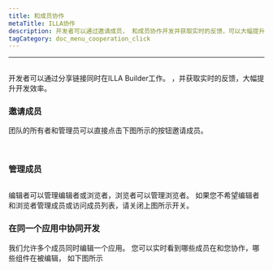 ```yaml
---
title: 和成员协作
metaTitle: ILLA协作
description: 开发者可以通过邀请成员， 和成员协作开发并获取实时的反馈，可以大幅提升开发效率。
tagCategory: doc_menu_cooperation_click
---
```


* * *

## <Heading hidden>和成员协作</Heading>

开发者可以通过分享链接同时在ILLA Builder工作。 ，并获取实时的反馈，大幅提升开发效率。

### 邀请成员

团队的所有者和管理员可以直接点击下图所示的按钮邀请成员。 

<img src='https://cdn.illacloud.com/official-website/img/docs/assemble/collaboration.png' alt="" />

<img src='https://cdn.illacloud.com/official-website/img/docs/assemble/collaboration(1).png' alt="" />

### 管理成员

<img src='https://cdn.illacloud.com/official-website/img/docs/assemble/collaboration(2).png' alt="" />

编辑者可以管理编辑者或浏览者，浏览者可以管理浏览者。 如果您不希望编辑者和浏览者管理成员或访问成员列表，请关闭上图所示开关。

### 在同一个应用中协同开发

我们允许多个成员同时编辑一个应用。 您可以实时看到哪些成员在和您协作，哪些组件在被编辑， 如下图所示 

<img src='https://cdn.illacloud.com/official-website/img/docs/assemble/collaboration(3).png' alt="" />
